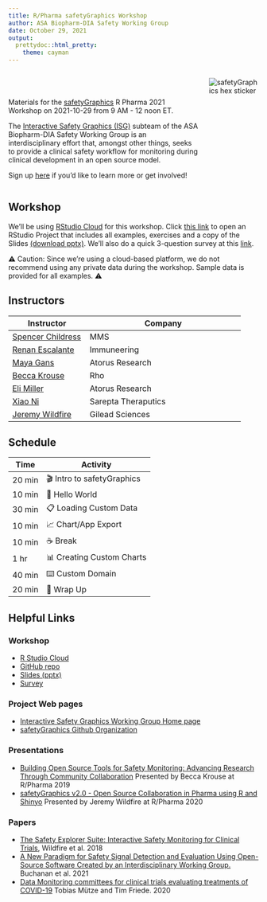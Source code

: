 ```yaml
---
title: R/Pharma safetyGraphics Workshop
author: ASA Biopharm-DIA Safety Working Group
date: October 29, 2021
output:
  prettydoc::html_pretty:
    theme: cayman
---
```



<div class="description-container">
  <div class="description-left">
  Materials for the <a href="https://safetygraphics.github.io/">safetyGraphics</a> R Pharma 2021 Workshop on 2021-10-29 from 9 AM - 12 noon ET.
  
  The [Interactive Safety Graphics (ISG)](https://safetygraphics.github.io/) subteam of the ASA Biopharm-DIA Safety Working Group is an interdisciplinary effort that, amongst other things, seeks to provide a clinical safety workflow for monitoring during clinical development in an open source model. 
  
Sign up [here](https://docs.google.com/forms/d/e/1FAIpQLSd4wkSfaajuj3iaVHirqj8L05S3yH7GVGwopufWRMmjif4IDg/viewform?usp=sf_link) if you'd like to learn more or get involved! 

</div>
  <img class="description-right" src="safetyGraphicsHex.png" alt="safetyGraphics hex sticker"/>
</div>

## Workshop

We'll be using [RStudio Cloud](https://rstudio.cloud/) for this workshop. Click [this link](https://rstudio.cloud/spaces/179933/project/3011333) to open an RStudio Project that includes all examples, exercises and a copy of the Slides [(download pptx)](https://github.com/SafetyGraphics/RPharma2021-Workshop/blob/main/slides/SafetyGraphicsWorkshop.pptx?raw=true). We'll also do a quick 3-question survey at this [link](https://app.sli.do/event/u5vl25mw).

⚠️ Caution: Since we're using a cloud-based platform, we do not recommend using any private data during the workshop. Sample data is provided for all examples. ⚠️

## Instructors

| Instructor | Company |
| --- | ------ |
| [Spencer Childress](https://www.linkedin.com/in/spencer-childress-7a444b16/) | MMS |
| [Renan Escalante](https://www.linkedin.com/in/renanescalante/) | Immuneering |
| [Maya Gans](https://www.linkedin.com/in/mayagans/) | Atorus Research |
| [Becca Krouse](https://www.linkedin.com/in/rebecca-krouse-b6ba8820/) | Rho |
| [Eli Miller](https://www.linkedin.com/in/eli-miller-90532a87/) | Atorus Research |
| [Xiao Ni](https://www.linkedin.com/in/xiao-ni-547141b/) | Sarepta Theraputics |
| [Jeremy Wildfire](https://www.linkedin.com/in/jeremy-wildfire/) | Gilead Sciences |


## Schedule 

| Time | Activity |
| ---- | -------- |
| 20 min | 🎬 Intro to safetyGraphics |
| 10 min | 📓 Hello World |
| 30 min | 📋 Loading Custom Data |
| 10 min | 📈 Chart/App Export |
| 10 min | ☕ Break |
| 1 hr | 📊 Creating Custom Charts |
| 40 min | ⌨️ Custom Domain |
| 20 min | 🎀 Wrap Up | 


## Helpful Links

### Workshop

- [R Studio Cloud](https://rstudio.cloud/spaces/179933/project/3011333)
- [GitHub repo](https://github.com/SafetyGraphics/RPharma2021-Workshop/)
- [Slides (pptx)](https://github.com/SafetyGraphics/RPharma2021-Workshop/blob/main/slides/SafetyGraphicsWorkshop.pptx?raw=true)
- [Survey](https://admin.sli.do/event/u5vl25mw/polls)

### Project Web pages

- [Interactive Safety Graphics Working Group Home page](https://safetygraphics.github.io/)
- [safetyGraphics Github Organization](https://github.com/SafetyGraphics/)

### Presentations 

- [Building Open Source Tools for Safety Monitoring: Advancing Research Through Community Collaboration](https://rinpharma.com/publication/rinpharma_105/) Presented by Becca Krouse at R/Pharma 2019 
- [safetyGraphics v2.0 - Open Source Collaboration in Pharma using R and Shinyo](https://www.youtube.com/watch?v=2Ykw1jwSw5M) Presented by Jeremy Wildfire at R/Pharma 2020 

### Papers

- [The Safety Explorer Suite: Interactive Safety Monitoring for Clinical Trials](https://journals.sagepub.com/doi/abs/10.1177/2168479018754846), Wildfire et al. 2018
- [A New Paradigm for Safety Signal Detection and Evaluation Using Open-Source Software Created by an Interdisciplinary Working Group.](https://link.springer.com/content/pdf/10.1007/s43441-021-00319-3.pdf) Buchanan et al. 2021
- [Data Monitoring committees for clinical trials evaluating treatments of COVID-19](https://www.contemporaryclinicaltrials.com/article/S1551-7144(20)30232-9/fulltext) Tobias Mütze and Tim Friede. 2020 

<style>
  .description-container {
    display: grid;
    grid-template-columns: 3fr 0.5fr;
    width: 100%;
    grid-gap: 20px;
  }
  
  .description-left {
    padding-top: 40px;
  }
  
  .page-header {
    text-align: center;
    background-color: #EC5D57;
    background-image: none;
    padding: 1.5rem 2rem;
  }
  
  .main-content h1,
  .main-content h2,
  .main-content h3,
  .main-content h4 {
    color: #EC5D57;
  }
  
  .main-content table th {
    font-weight: 700;
    background-color: #EC5D57;
   }
   
  .main-content h2 {
    text-transform: uppercase;
    font-size: 2em;
    padding-top: 20px;
  }
</style>

